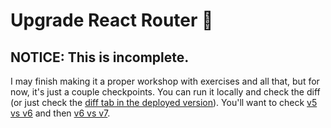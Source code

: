 # Upgrade React Router 🔼

## NOTICE: This is incomplete.

I may finish making it a proper workshop with exercises and all that, but for
now, it's just a couple checkpoints. You can run it locally and check the diff
(or just check the
[diff tab in the deployed version](https://upgrade-react-router.epicweb.dev/diff)).
You'll want to check
[v5 vs v6](https://upgrade-react-router.epicweb.dev/diff?app1=01.01.problem.v5&app2=50.01.problem.v6) and then [v6 vs v7](https://upgrade-react-router.epicweb.dev/diff?app1=50.01.problem.v6&app2=99.01.solution.v7).
